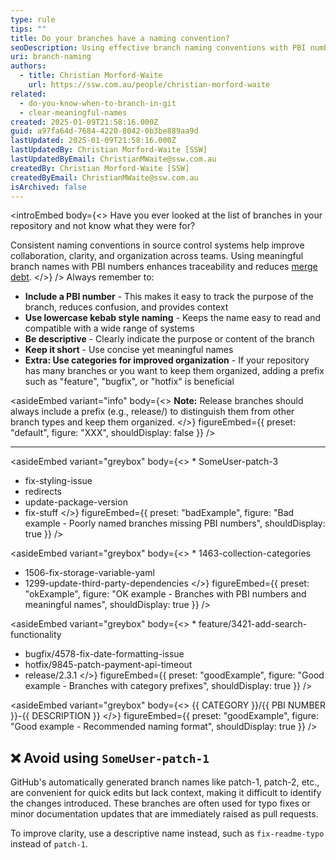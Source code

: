 ```yaml
---
type: rule
tips: ""
title: Do your branches have a naming convention?
seoDescription: Using effective branch naming conventions with PBI numbers, descriptive names, and structured formats to enhance collaboration and traceability.
uri: branch-naming
authors:
  - title: Christian Morford-Waite
    url: https://ssw.com.au/people/christian-morford-waite
related:
  - do-you-know-when-to-branch-in-git
  - clear-meaningful-names
created: 2025-01-09T21:58:16.000Z
guid: a97fa64d-7684-4220-8042-0b3be889aa9d
lastUpdated: 2025-01-09T21:58:16.000Z
lastUpdatedBy: Christian Morford-Waite [SSW]
lastUpdatedByEmail: ChristianMWaite@ssw.com.au
createdBy: Christian Morford-Waite [SSW]
createdByEmail: ChristianMWaite@ssw.com.au
isArchived: false
---
```


<introEmbed
  body={<>
Have you ever looked at the list of branches in your repository and not know what they were for?

Consistent naming conventions in source control systems help improve collaboration, clarity, and organization across teams. Using meaningful branch names with PBI numbers enhances traceability and reduces [merge debt](/merge-debt).
  </>}
/>
Always remember to:

- **Include a PBI number** - This makes it easy to track the purpose of the branch, reduces confusion, and provides context
- **Use lowercase kebab style naming** - Keeps the name easy to read and compatible with a wide range of systems
- **Be descriptive** - Clearly indicate the purpose or content of the branch
- **Keep it short** - Use concise yet meaningful names
- **Extra: Use categories for improved organization** - If your repository has many branches or you want to keep them organized, adding a prefix such as "feature", "bugfix", or "hotfix" is beneficial


<asideEmbed
  variant="info"
  body={<>
    **Note:** Release branches should always include a prefix (e.g., release/) to distinguish them from other branch types and keep them organized.
  </>}
  figureEmbed={{
    preset: "default",
    figure: "XXX",
    shouldDisplay: false
  }}
/>


---


<asideEmbed
  variant="greybox"
  body={<>
    * SomeUser-patch-3
* fix-styling-issue
* redirects
* update-package-version
* fix-stuff
  </>}
  figureEmbed={{
    preset: "badExample",
    figure: "Bad example - Poorly named branches missing PBI numbers",
    shouldDisplay: true
  }}
/>



<asideEmbed
  variant="greybox"
  body={<>
    * 1463-collection-categories
* 1506-fix-storage-variable-yaml
* 1299-update-third-party-dependencies
  </>}
  figureEmbed={{
    preset: "okExample",
    figure: "OK example - Branches with PBI numbers and meaningful names",
    shouldDisplay: true
  }}
/>



<asideEmbed
  variant="greybox"
  body={<>
    * feature/3421-add-search-functionality
* bugfix/4578-fix-date-formatting-issue
* hotfix/9845-patch-payment-api-timeout
* release/2.3.1
  </>}
  figureEmbed={{
    preset: "goodExample",
    figure: "Good example - Branches with category prefixes",
    shouldDisplay: true
  }}
/>



<asideEmbed
  variant="greybox"
  body={<>
    &#123;&#123; CATEGORY &#125;&#125;/&#123;&#123; PBI NUMBER &#125;&#125;-&#123;&#123; DESCRIPTION &#125;&#125;
  </>}
  figureEmbed={{
    preset: "goodExample",
    figure: "Good example - Recommended naming format",
    shouldDisplay: true
  }}
/>


## ❌ Avoid using `SomeUser-patch-1`

GitHub's automatically generated branch names like patch-1, patch-2, etc., are convenient for quick edits but lack context, making it difficult to identify the changes introduced. These branches are often used for typo fixes or minor documentation updates that are immediately raised as pull requests.

To improve clarity, use a descriptive name instead, such as `fix-readme-typo` instead of `patch-1`.
